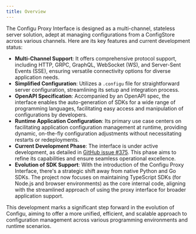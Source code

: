 ```yaml
---
title: Overview
---
```



<TBD />

The Configu Proxy Interface is designed as a multi-channel, stateless server solution, adept at managing configurations from a ConfigStore across various channels. Here are its key features and current development status:

- **Multi-Channel Support**: It offers comprehensive protocol support, including HTTP, GRPC, GraphQL, WebSocket (WS), and Server-Sent Events (SSE), ensuring versatile connectivity options for diverse application needs.
- **Simplified Configuration**: Utilizes a `.configu` file for straightforward server configuration, streamlining its setup and integration process.
- **OpenAPI Specification**: Accompanied by an OpenAPI spec, the interface enables the auto-generation of SDKs for a wide range of programming languages, facilitating easy access and manipulation of configurations by developers.
- **Runtime Application Configuration**: Its primary use case centers on facilitating application configuration management at runtime, providing dynamic, on-the-fly configuration adjustments without necessitating restarts or redeployments.
- **Current Development Phase**: The interface is under active development, as detailed in [GitHub issue #375](https://github.com/configu/configu/issues/375). This phase aims to refine its capabilities and ensure seamless operational excellence.
- **Evolution of SDK Support**: With the introduction of the Configu Proxy Interface, there's a strategic shift away from native Python and Go SDKs. The project now focuses on maintaining TypeScript SDKs (for Node.js and browser environments) as the core internal code, aligning with the streamlined approach of using the proxy interface for broader application support.

This development marks a significant step forward in the evolution of Configu, aiming to offer a more unified, efficient, and scalable approach to configuration management across various programming environments and runtime scenarios.

